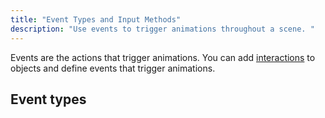 ```yaml
---
title: "Event Types and Input Methods"
description: "Use events to trigger animations throughout a scene. "
---
```


Events are the actions that trigger animations. You can add [interactions](/da5798a6cbbc435384bd3ad20d5c41dc) to objects and define events that trigger animations.

## Event types

<AccordionGroup>
  <Accordion title="New Accordion" defaultOpen="false">

  </Accordion>

  <Accordion title="New Accordion" defaultOpen="false">

  </Accordion>
</AccordionGroup>

##